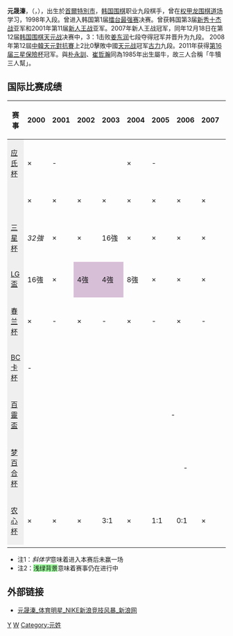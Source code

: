 {{Infobox Go player
| 全名 = 元晟溱
| nickname = 元大锤
| 英文名 = Weon Seong Jin
| hangul = 원성진
| 生於 = {{birth date and age|1985|7|15}}
| 出生地 = [[韓國|韓國]][[首爾|首爾]]
| 國籍 = {{KOR}}
| 師從 = 权甲龙围棋道场
| 學生 = 无
| 職業生涯 =
| 段位 = 九段
| 所屬 = [[韩国棋院|韩国棋院]]
}}

'''元晟溱'''，（{{lang-ko|원성진}}，{{bd|1985年|7月15日|catIdx=Y元}}），出生於[[首爾特別市|首爾特別市]]，[[韩国|韩国]][[围棋|围棋]]职业九段棋手，曾在[[权甲龙围棋道场|权甲龙围棋道场]]学习，1998年入段。曾进入韩国第1届[[擂台最强赛|擂台最强赛]]决赛。曾获韩国第3届[[新秀十杰战|新秀十杰战]]亚军和2001年第11届[[新人王战|新人王战]]亚军。2007年新人王战冠军，同年12月18日在第12届[[韩国围棋天元战|韩国围棋天元战]]决赛中，3：1击败[[姜东润|姜东润]]七段夺得冠军并晋升为九段。
2008年第12屆[[中韓天元對抗賽|中韓天元對抗賽]]上2比0擊敗中國[[天元战|天元战]]冠军[[古力|古力]]九段。2011年获得[[第16届三星保險杯|第16届三星保險杯]]冠军。與[[朴永訓|朴永訓]]、[[崔哲瀚|崔哲瀚]]同為1985年出生屬牛，故三人合稱「牛犢三人幫」。

==国际比赛成绩==
{| class="wikitable" style="text-align:center;"
|- style="background:#efefef;"
!赛事!!2000!!2001!!2002!!2003!!2004!!2005!!2006!!2007!!2008!!2009!!2010!!2011!!2012!!2013!!2014!!2015!!2016
|-
| style="background:#efefef; text-align:left;"|[[应氏杯|应氏杯]]
|×
| colspan="3" |-
|×
| colspan="3" |-
|×
| colspan="3" |-
|16強
| colspan="3" |-
|16強
|-
| style="background:#efefef; text-align:left;"|{{nowrap|[[富士通杯|富士通杯]]}}
|×
|×
|×
|×
|×
|×
|×
|×
|''24強''
|×
|×
|×
| colspan="5" style="text-align:center;" |''停办''
|-
| style="background:#efefef; text-align:left;"|[[三星杯|三星杯]]
|''32強''
|×
|×
|16強
|×
|×
|×
|×
|×
|×
|8強
| style="background:gold;" |冠軍
|8強
|×
|×
|×
|×
|-
| style="background:#efefef; text-align:left;"|[[LG盃|LG盃]]
|16強
|×
| style="background:thistle;" |4強
| style="background:thistle;" |4強
|8強
|×
|×
|×
|16強 
|16強
|×
|8強
| style="background:silver;" |亞軍
|×
|×
|8強
|×
|-
| style="background:#efefef; text-align:left;"|[[春兰杯|春兰杯]]
|×
| -
|×
| -
|×
| -
|×
| -
|''16強''
| -
|×
| -
|8強
| -
|×
| -
|×
|-
| style="background:#efefef; text-align:left;"|[[BC卡杯|BC卡杯]]
| colspan="9" |-
|16強
|''64強''
|×
|32強
| colspan="4" style="text-align:center;" |''停办''
|-
| style="background:#efefef; text-align:left;"|[[百靈杯世界圍棋公開賽|百靈盃]]
| colspan="12" style="text-align:center;" |-
|×
| -
|×
| -
| style="text-align:center;background:thistle;" |4強
|-
| style="background:#efefef; text-align:left;"|[[梦百合杯|梦百合杯]]
| colspan="13" style="text-align:center;" |-
|×
| -
|32強
| -
|-
| style="background:#efefef; text-align:left;"|[[农心杯|农心杯]]
|×
|×
|×
|3:1
|×
|1:1
|0:1
|×
|×
|×
|×
|0:1
|×
|×
|×
|×
|×
|-
|}
*注1：''斜体字''意味着进入本赛后未赢一场
*注2：<span style="background:#98fb98;">浅绿背景</span>意味着赛事仍在进行中

== 外部链接 ==
{{韩国围棋棋手|元晟溱|원성진|1144}}
* [http://sports.sina.com.cn/star/yuanshengqin/ 元晟溱_体育明星_NIKE新浪竞技风暴_新浪网] {{Wayback|url=http://sports.sina.com.cn/star/yuanshengqin/ |date=20190917190410 }}
[[Category:韩国围棋棋手|Y]]
[[Category:首爾特別市出身人物|W]]
[[Category:元姓|Category:元姓]]